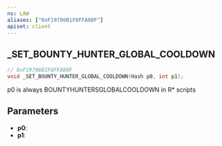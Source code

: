 ```yaml
---
ns: LAW
aliases: ["0xF19706B1F8FFA88F"]
apiset: client
---
```

## _SET_BOUNTY_HUNTER_GLOBAL_COOLDOWN

```c
// 0xF19706B1F8FFA88F
void _SET_BOUNTY_HUNTER_GLOBAL_COOLDOWN(Hash p0, int p1);
```

p0 is always BOUNTYHUNTERSGLOBALCOOLDOWN in R* scripts

## Parameters
* **p0**:
* **p1**: